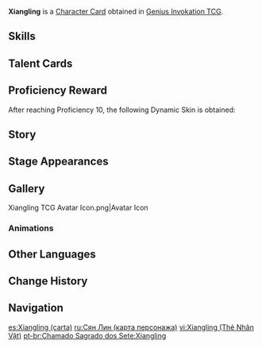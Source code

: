 {{About|the [[Character Card]]|the [[Playable Character]]|Xiangling}}
{{Genius Invokation TCG Infobox
|title       = Xiangling
|id          = 001302
|image       = Xiangling Character Card.png
|type        = Character Card
|health      = 10
|element     = Pyro
|faction     = Liyue
|weapon      = Polearm
|source1     = Achieve victory in [[Genius Invokation TCG/Stage/Xiangling/Friendly Fracas|Friendly Fracas (Xiangling)]]
|features  = Xiangling;Guoba
}}
'''Xiangling''' is a [[Character Card]] obtained in [[Genius Invokation TCG]].

==Skills==
{{Genius Invokation TCG Skills Table}}

==Talent Cards==
{{Genius Invokation TCG Talent Cards Table}}

==Proficiency Reward==
After reaching Proficiency 10, the following Dynamic Skin is obtained:<br>{{TCG Card|Crossfire|1|golden=1|caption=1}}

==Story==
{{Description|As a chef, she is practically omnipotent.|title="Exquisite Delicacy" Xiangling}}

==Stage Appearances==
{{Genius Invokation TCG Stage Appearances}}

==Gallery==
<gallery>
Xiangling TCG Avatar Icon.png|Avatar Icon
</gallery>

===Animations===
{{Preview
|size     = 200px
|file1    = Xiangling Dynamic Skin
|caption  = Dynamic Skin Idle Animation
}}

==Other Languages==
{{Other Languages|Transclude=Xiangling}}

==Change History==
{{Change History|3.3}}

==Navigation==
{{Genius Invokation TCG Navbox|Character Card Obtainable}}

[[es:Xiangling (carta)]]
[[ru:Сян Лин (карта персонажа)]]
[[vi:Xiangling (Thẻ Nhân Vật)]]
[[pt-br:Chamado Sagrado dos Sete:Xiangling]]